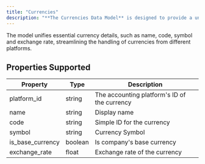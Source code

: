 ```yaml
---
title: "Currencies"
description: "**The Currencies Data Model** is designed to provide a unified representation of currencies across various accounting platforms."
---
```


The model unifies essential currency details, such as name, code, symbol and exchange rate, streamlining the handling of currencies from different platforms.

  
## Properties Supported

| Property           | Type    | Description                                  |
| ------------------ | ------- | -------------------------------------------- |
| platform\_id       | string  | The accounting platform's ID of the currency |
| name               | string  | Display name                                 |
| code               | string  | Simple ID for the currency                   |
| symbol             | string  | Currency Symbol                              |
| is\_base\_currency | boolean | Is company's base currency                   |
| exchange\_rate     | float   | Exchange rate of the currency                |